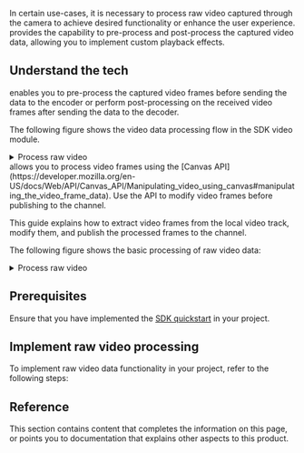 
In certain use-cases, it is necessary to process raw video captured through the camera to achieve desired functionality or enhance the user experience. <Vpd k="SDK" /> provides the capability to pre-process and post-process the captured video data, allowing you to implement custom playback effects.

<PlatformWrapper platform="android, ios, macos, windows, unity, web, unreal">

## Understand the tech
<PlatformWrapper notAllowed="web">
<Vpd k="SDK" /> enables you to pre-process the captured video frames before sending the data to the encoder or perform post-processing on the received video frames after sending the data to the decoder.

The following figure shows the video data processing flow in the SDK video module.

<details>
<summary>Process raw video</summary>

![](/images/rtc-sdk/video-module-data-processing.svg)

* Position (2) corresponds to the `onCaptureVideoFrame` callback.
* Position (3) corresponds to the `onPreEncodeVideoFrame` callback.
* Position (4) corresponds to the`onRenderVideoFrame` callback.
</details>
</PlatformWrapper>
<PlatformWrapper platform="web">
<Vpd k="SDK" /> allows you to process video frames using the [Canvas API](https://developer.mozilla.org/en-US/docs/Web/API/Canvas_API/Manipulating_video_using_canvas#manipulating_the_video_frame_data). Use the API to modify video frames before publishing to the channel.

This guide explains how to extract video frames from the local video track, modify them, and publish the processed frames to the channel.

The following figure shows the basic processing of raw video data:

<details>
<summary>Process raw video</summary>

![](/images/rtc-sdk/process-raw-video-web.svg)

</details>
</PlatformWrapper>

## Prerequisites

Ensure that you have implemented the [SDK quickstart](../get-started/get-started-sdk) in your project.

## Implement raw video processing

To implement raw video data functionality in your project, refer to the following steps:

<ProjectImplement/>

## Reference

This section contains content that completes the information on this page, or points you to documentation that explains other aspects to this product.

<Reference/>

</PlatformWrapper>
<PlatformWrapper notAllowed="android, ios, macos, windows, unity, web, unreal">
<NotAvailable />
</PlatformWrapper>
